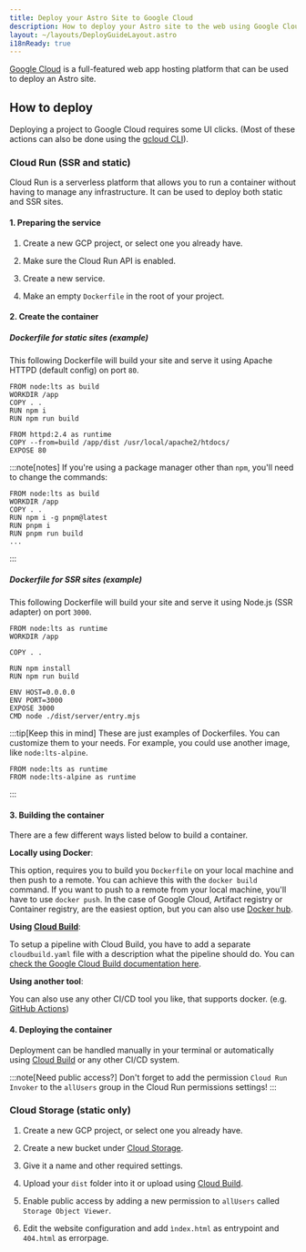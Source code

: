 ```yaml
---
title: Deploy your Astro Site to Google Cloud
description: How to deploy your Astro site to the web using Google Cloud.
layout: ~/layouts/DeployGuideLayout.astro
i18nReady: true
---
```


[Google Cloud](https://cloud.google.com/) is a full-featured web app hosting platform that can be used to deploy an Astro site.

## How to deploy

Deploying a project to Google Cloud requires some UI clicks. (Most of these actions can also be done using the [gcloud CLI](https://cloud.google.com/sdk/gcloud/)).

### Cloud Run (SSR and static)

Cloud Run is a serverless platform that allows you to run a container without having to manage any infrastructure. It can be used to deploy both static and SSR sites.

#### 1. Preparing the service

1. Create a new GCP project, or select one you already have.

2. Make sure the Cloud Run API is enabled.

3. Create a new service.

4. Make an empty `Dockerfile` in the root of your project.

#### 2. Create the container

##### Dockerfile for static sites (example)

This following Dockerfile will build your site and serve it using Apache HTTPD (default config) on port `80`.

```docker title="Dockerfile"
FROM node:lts as build
WORKDIR /app
COPY . .
RUN npm i
RUN npm run build

FROM httpd:2.4 as runtime
COPY --from=build /app/dist /usr/local/apache2/htdocs/
EXPOSE 80
```

:::note[notes]
If you're using a package manager other than `npm`, you'll need to change the commands:

```docker title="Dockerfile" add={4} "pnpm"
FROM node:lts as build
WORKDIR /app
COPY . .
RUN npm i -g pnpm@latest
RUN pnpm i
RUN pnpm run build
...
```
:::

##### Dockerfile for SSR sites (example)

This following Dockerfile will build your site and serve it using Node.js (SSR adapter) on port `3000`.

```docker title="Dockerfile"
FROM node:lts as runtime
WORKDIR /app

COPY . .

RUN npm install
RUN npm run build

ENV HOST=0.0.0.0
ENV PORT=3000
EXPOSE 3000
CMD node ./dist/server/entry.mjs
```

:::tip[Keep this in mind]
These are just examples of Dockerfiles. You can customize them to your needs. For example, you could use another image, like `node:lts-alpine`.

```docker title=".Dockerfile del={1} add={2}
FROM node:lts as runtime
FROM node:lts-alpine as runtime
```
:::

#### 3. Building the container

There are a few different ways listed below to build a container.

**Locally using Docker**:

This option, requires you to build you `Dockerfile` on your local machine and then push to a remote. You can achieve this with the `docker build` command. If you want to push to a remote from your local machine, you'll have to use `docker push`. In the case of Google Cloud, Artifact registry or Container registry, are the easiest option, but you can also use [Docker hub](<https://hub.docker.com/>).

**Using [Cloud Build](https://cloud.google.com/build)**:

To setup a pipeline with Cloud Build, you have to add a separate `cloudbuild.yaml` file with a description what the pipeline should do. You can [check the Google Cloud Build documentation here](<https://cloud.google.com/build/docs/build-push-docker-image>).

**Using another tool**:

You can also use any other CI/CD tool you like, that supports docker. (e.g. [GitHub Actions](<https://docs.github.com/en/actions/publishing-packages/publishing-docker-images>))

#### 4. Deploying the container

Deployment can be handled manually in your terminal or automatically using [Cloud Build](https://cloud.google.com/build) or any other CI/CD system.

:::note[Need public access?]
Don't forget to add the permission `Cloud Run Invoker` to the `allUsers` group in the Cloud Run permissions settings!
:::

### Cloud Storage (static only)

1. Create a new GCP project, or select one you already have.

2. Create a new bucket under [Cloud Storage](https://cloud.google.com/storage).

3. Give it a name and other required settings.

4. Upload your `dist` folder into it or upload using [Cloud Build](https://cloud.google.com/build).

5. Enable public access by adding a new permission to `allUsers` called `Storage Object Viewer`.

6. Edit the website configuration and add `ìndex.html` as entrypoint and `404.html` as errorpage.
